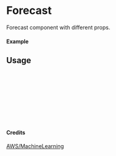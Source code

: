 
<Meta of={Forecast} title="AWS/MachineLearning/Forecast" />

# Forecast

Forecast component with different props.

#### Example

<Canvas of={Forecast.Primary} />

## Usage

```ts
import { Forecast } from "yadl-ui";

const Example = () => {
  return (
      <Forecast />
  );
};

export default Example;
```

#### Credits
[AWS/MachineLearning](https://aws-icons.com/)
